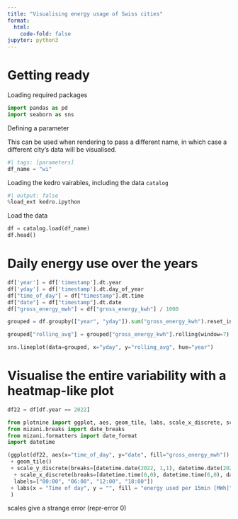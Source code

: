 ```yaml
---
title: "Visualising energy usage of Swiss cities"
format:
  html:
    code-fold: false
jupyter: python3
---
```


# Getting ready

Loading required packages

```python
import pandas as pd
import seaborn as sns
```

Defining a parameter

This can be used when rendering to pass a different name, in which case a different city's data will be visualised.
```python
#| tags: [parameters]
df_name = "wi"
```

Loading the kedro vairables, including the data `catalog`
```python
#| output: false
%load_ext kedro.ipython
```

Load the data
```python
df = catalog.load(df_name)
df.head()
```

# Daily energy use over the years
```python
df['year'] = df['timestamp'].dt.year
df['yday'] = df['timestamp'].dt.day_of_year
df["time_of_day"] = df["timestamp"].dt.time
df["date"] = df["timestamp"].dt.date
df["gross_energy_mwh"] = df["gross_energy_kwh"] / 1000

grouped = df.groupby(["year", "yday"]).sum("gross_energy_kwh").reset_index()

grouped["rolling_avg"] = grouped["gross_energy_kwh"].rolling(window=7).mean()
```

```python

sns.lineplot(data=grouped, x="yday", y="rolling_avg", hue="year")
```

# Visualise the entire variability with a heatmap-like plot

```python
df22 = df[df.year == 2022]
```



```python
from plotnine import ggplot, aes, geom_tile, labs, scale_x_discrete, scale_y_discrete
from mizani.breaks import date_breaks
from mizani.formatters import date_format
import datetime
```


```python
(ggplot(df22, aes(x="time_of_day", y="date", fill="gross_energy_mwh"))
 + geom_tile()
 + scale_y_discrete(breaks=[datetime.date(2022, 1,1), datetime.date(2022,4,1), datetime.date(2022,7,1), datetime.date(2022,10,1)], labels=["Jan", "Apr", "July", "Oct"], limits=df22.date.unique()[::-1])
  + scale_x_discrete(breaks=[datetime.time(0,0), datetime.time(6,0), datetime.time(12,0), datetime.time(18,0)],
  labels=["00:00", "06:00", "12:00", "18:00"])
 + labs(x = "Time of day", y = "", fill = "energy used per 15min [MWh]")
 )
```

scales give a strange error (repr-error 0)